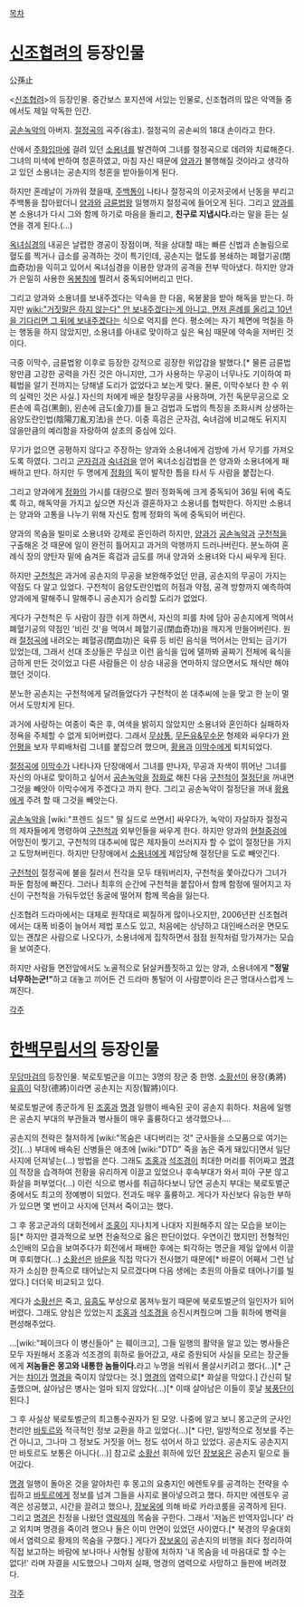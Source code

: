 [[목차]]
= [[신조협려]]의 등장인물 =
公孫止

<[[신조협려]]>의 등장인물. 중간보스 포지션에 서있는 인물로, 신조협려의 많은 악역들 중에서도 제일 악독한 인간.

[[공손녹악]]의 아버지. [[절정곡]]의 곡주(谷主). 절정곡의 공손씨의 18대 손이라고 한다.

산에서 [[주화입마]]에 걸려 있던 [[소용녀]]를 발견하여 그녀를 절정곡으로 데려와 치료해준다. 그녀의 미색에 반하여 청혼하였고, 마침 자신 때문에 [[양과]]가 불행해질 것이라고 생각하고 있던 소용녀는 공손지의 청혼을 받아들이게 된다.

하지만 혼례날이 가까워 졌을때, [[주백통]]이 나타나 절정곡의 이곳저곳에서 난동을 부리고 주백통을 잡아왔더니 [[양과]]와 [[금륜법왕]] 일행까지 절정곡에 들어오게 된다. 그리고 [[양과]]를 본 소용녀가 다시 그와 함께 하기로 마음을 돌리고, '''친구로 지냅시다.'''라는 말을 듣는 실연을 겪게 된다.(…)

[[옥녀심경]]의 내공은 날렵한 경공이 장점이며, 적을 상대할 때는 빠른 신법과 손놀림으로 혈도를 찍거나 급소를 공격하는 것이 특기인데, 공손지는 혈도를 봉쇄하는 폐혈기공(閉血奇功)을 익히고 있어서 옥녀심경을 이용한 양과의 공격을 전부 막아냈다. 하지만 양과가 은밀히 사용한 [[옥봉침]]에 찔려서 중독되어버리고 만다.

그리고 양과와 소용녀를 보내주겠다는 약속을 한 다음, 옥봉꿀을 받아 해독을 받는다. 하지만 [[wiki:"거짓말은 하지 않는다" 안 보내주겠다는게 아니고, 먼저 혼례를 올리고 10년을 기다리면 그 뒤에 보내주겠다]]는 식으로 억지를 쓴다. 평소에는 자기 체면에 먹칠을 하는 행동을 하지 않았지만, 소용녀를 아내로 맞이하고 싶은 욕심 때문에 약속을 저버린 것이다.

극중 이막수, 금륜법왕 이후로 등장한 강적으로 굉장한 위압감을 발했다.[* 물론 금륜법왕만큼 고강한 공력을 가진 것은 아니지만, 그가 사용하는 무공이 너무나도 기이하여 파훼법을 알기 전까지는 당해낼 도리가 없었다고 보는게 맞다. 물론, 이막수보다 한 수 위의 실력인 것은 사실.] 자신의 처에게 배운 철장무공을 사용하며, 가전 독문무공으로 오른손에 흑검(黑劍), 왼손에 금도(金刀)를 들고 검법과 도법의 특징을 조화시켜 상생하는 음양도란인법(陰陽刀亂刃法)을 쓴다. 이중 흑검은 군자검, 숙녀검에 비교해도 뒤지지 않을만큼의 예리함을 자랑하여 살초의 중심에 있다.

무기가 없으면 공평하지 않다고 주장하는 양과와 소용녀에게 검방에 가서 무기를 가져오도록 하였다. 그리고 [[군자검]]과 [[숙녀검]]을 얻어 옥녀소심검법을 쓴 양과와 소용녀에게 패배하고 만다. 하지만 두 명에게 [[정화]]의 독이 발작한 틈을 타서 두 사람을 붙잡는다.

그리고 양과에게 [[정화]]의 가시를 대량으로 찔러 정화독에 크게 중독되어 36일 뒤에 죽도록 하고, 해독약을 가지고 싶으면 자신과 결혼하자고 소용녀를 협박한다. 하지만 소용녀는 양과와 고통을 나누기 위해 자신도 함께 정화의 독에 중독되어 버린다.

양과의 목숨을 빌미로 소용녀와 강제로 혼인하려 하지만, [[양과]]가 [[공손녹악]]과 [[구천척]]을 구출해온 것 때문에 일이 완전히 틀어지고 과거의 악행까지 드러나버린다. 분노하여 혼례식 장의 양탄자 밑에 숨겨둔 흑검과 금도를 꺼내 양과와 소용녀와 다시 싸우게 된다.

하지만 [[구천척]]은 과거에 공손지의 무공을 보완해주었던 만큼, 공손지의 무공이 가지는 약점도 다 알고 있었다. 구천척이 음양도란인법의 허점과 약점, 공격 방향까지 예측하여 양과에게 말해주니 말해주니 공손지가 승리할 도리가 없었다.

게다가 구천척은 두 사람이 잠깐 쉬게 하면서, 자신의 피를 차에 담아 공손지에게 먹여서 폐혈기공의 약점인 '비린 것'을 먹여서 폐혈기공(閉血奇功)을 깨지게 만들어버린다. 원래 [[절정곡]]에 내려오는 폐혈공(閉血功)은 육류 등 비린 음식을 먹어서는 안되는 금기가 있었는데, 그래서 선대 조상들은 무심코 이런 음식을 입에 댈까봐 골짜기 전체에 육식을 금하게 만든 것이었고 다른 사람들은 이 상승 내공을 연마하지 않으면서도 채식만 해야 했던 것이다.

분노한 공손지는 구천척에게 달려들었다가 구천척이 쏜 대추씨에 눈을 맞고 한 눈이 멀어서 도망치게 된다.

과거에 사랑하는 여종이 죽은 후, 여색을 밝히지 않았지만 소용녀와 혼인하다 실패하자 정욕을 주체할 수 없게 되어버렸다. 그래서 [[무삼통]], [[무돈유&무수문]] 형제와 싸우다가 [[완안평]]을 보자 무뢰배처럼 그녀를 붙잡으려 했으며, [[황용]]과 [[이막수]]에게 퇴치되었다.

[[절정곡]]에 [[이막수]]가 나타나자 단장애에서 그녀를 만나자, 무공과 자색이 뛰어난 그녀를 자신의 아내로 맞이하고 싶어서 [[공손녹악]]을 [[정화]]로 해친 다음 [[구천척]]이 [[절정단]]을 꺼내면 그것을 빼앗아 이막수에게 주겠다고 까지 한다. 그리고 공손녹악이 절정단을 꺼내 [[황용]]에게 주려 할 때 그것을 빼앗는다.

[[공손녹악]]을 [wiki:"프렌드 실드" 딸 실드로 쓰면서] 싸우다가, 녹악이 자살하자 절정곡의 제자들에게 명령하여 [[구천척]]과 외부인들을 싸우게 한다. 하지만 양과의 [[현철중검]]에 어망진이 찢기고, 구천척의 대추씨에 많은 제자들이 쓰러지자 할 수 없이 절정단을 가지고 도망쳐버린다. 하지만 단장애에서 [[소용녀]]에게 제압당해 절정단을 도로 빼앗긴다.

[[구천척]]이 절정곡에 불을 질러서 전각을 모두 태워버리자, 구천척을 쫓아갔다가 그녀가 파둔 함정에 빠진다. 그러나 최후의 순간에 구천척을 붙잡아서 함께 함정에 떨어지고 자신이 구천척을 가둬두었던 동굴에 떨어져 함께 목숨을 잃는다.

신조협려 드라마에서는 대체로 원작대로 찌질하게 많이나오지만, 2006년판 신조협려에서는 대폭 비중이 늘어서 제법 포스도 있고, 처음에는 상냥하고 대인배스러운 면모도 있는 괜찮은 사람으로 나오다가, 소용녀에게 집착하면서 점점 원작처럼 망가져가는 모습을 보여준다. 

하지만 사람들 면전앞에서도 노골적으로 닭살커플짓하고 있는 양과, 소용녀에게 '''"정말 너무하는군!"'''하고 대놓고 끼어든 건 드라마 통털어 이 사람뿐이라 은근 명대사스럽게 느껴진다.


[[각주]]

= [[한백무림서]]의 등장인물 =

[[무당마검]]의 등장인물. 북로토벌군을 이끄는 3명의 장군 중 한명. [[소황선]]이 용장(勇將) [[유흠]]이 덕장(德將)이라면 공손지는 지장(智將)이다.

북로토벌군에 종군하게 된 [[조홍]]과 [[명경]] 일행이 배속된 곳이 공손지 휘하다. 처음에 일행은 공손지 부대의 부관들과 병사들이 매우 훌륭하다고 생각했으나....

공손지의 전략은 철저하게 [wiki:"목숨은 내다버리는 것" 군사들을 소모품으로 여기는 것](...) 부대에 배속된 신병들은 애초에 [wiki:"DTD" 죽을 놈은 죽게 돼있다]면서 일단 사지에 던져넣는(...) 방법을 쓴다. 그래도 [[조홍]]과 [[석조경]]이 최대한 머리를 쥐어짜고 [[명경]]이 적장을 습격하여 전황을 유리하게 이끌고 있었으나 후속부대가 와서 피아 구분 않고 화살을 퍼부었다(...) 이런 식으로 병사를 취급하다보니 당연 공손지 부대는 북로토벌군 중에서도 최고의 정예병이 되었다. 전과도 매우 훌륭하고. 게다가 자신보다 유능한 부하가 있으면 몇 번이고 사지에 던져서 죽이고는 했다.

그 후 몽고군과의 대회전에서 [[조홍]]이 지나치게 나대자 지원해주지 않는 모습을 보이는 등[* 하지만 결과적으로 보면 전술적으로 옳은 판단이었다. 우연이긴 했지만] 전형적인 소인배의 모습을 보여주다가 회전에서 패배한 후에는 퇴각하는 명군을 제일 앞에서 이끌며 후퇴했다(...) [[소황선]]은 [[바룬]]을 직접 막다가 전사했기 때문에[* 바룬이 어째서 그런 남자가 소심한 한족으로 태어났는지 모르겠다며 다음 생에는 초원의 아들로 태어나기를 빌었다.] 더더욱 비교되고 있다.

게다가 [[소황선]]은 죽고, [[유흠]]도 부상으로 몸져누웠기 때문에 북로토벌군의 일인자가 되어버렸다. 그래도 양심은 있었는지 [[조홍]]과 [[석조경]]을 승진시켜줬으며 그들 휘하에 병력을 편성해주었다.

...[wiki:"페이크다 이 병신들아" 는 훼이크고], 그들 일행의 활약을 알고 있는 병사들은 모두 자원해서 조홍과 석조경의 휘하로 들어갔고, 새로 증원되어 사실을 모르는 장군들에게 '''저놈들은 몽고와 내통한 놈들이다.'''라고 누명을 씌워서 몰살시키려고 했다(...)[* 근거는 [[챠이]]가 [[명경]]을 죽이지 않았다는 것.] [[명경]]의 염력으로[* 화살을 막았다.] 간신히 탈출했으며, 살아남은 병사는 얼마 되지 않았다(...)[* 이때 살아남은 이들이 훗날 [[북풍단]]이 된다.]

그 후 사실상 북로토벌군의 최고통수권자가 된 모양. 나중에 알고 보니 몽고군의 군사인 천리안 [[바토르]]와 적극적인 정보 교환을 하고 있었다(...)[* 다만, 일방적으로 정보를 주는 건 아니고, 그나마 그 정보도 거짓을 어느 정도 섞어서 하고 있었다. 공손지도 공손지지만 바토르도 보통은 아니다(...)] 참고로 [[소황선]] 휘하에 있던 [[장보웅]]은 공손지 밑으로 들어갔다.

[[명경]] 일행이 돌아온 것을 알아차린 후 몽고의 요충지인 에렌토우를 공격하는 전략을 수립하고 [[바토르]]에게 정보를 넘겨 그들을 사지로 몰아넣으려고 했다. 하지만 에렌토우 공격은 성공했고, 시간을 끌려고 했으나, [[장보웅]]에 의해 바로 카라코룸을 공격하게 된다. 그리고 [[명경]]은 친정을 나왔던 [[영락제]]의 목숨을 구한다. 그래서 '저놈은 반역자입니다' 라고 외치며 명경을 죽이려 했으나 둘은 이미 안면이 있었던 사이였다.[* 북경의 무술대회에서 염력으로 황제의 목숨을 구했다.] 게다가 [[장보웅]]이 공손지의 비행을 죄다 정리하여 직접 보고하는 바람에 보나마나 사형될 상황에 처하자 '내 목숨을 네 마음대로 할 수는 없다!' 라며 자결을 시도했으나 그마저 실패, 명경의 염력으로 사망하고 들판에 버려졌다.

[[각주]]
